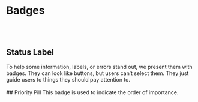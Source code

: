 

# Badges
<br/><br/>
## Status Label
<Canvas of={StatusLabelStories.StatusLabel} />
To help some information, labels, or errors stand out, we present them with badges. They can look like buttons, but users can’t select them. They just guide users to things they should pay attention to.
<br/><br/>
## Priority Pill
This badge is used to indicate the order of importance.
<Canvas of={PriorityPillStories.PriorityPill} />
